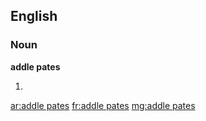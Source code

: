 ==English==

===Noun===
'''addle pates'''

# {{plural of|[[addle pate]]}}

[[ar:addle pates]]
[[fr:addle pates]]
[[mg:addle pates]]